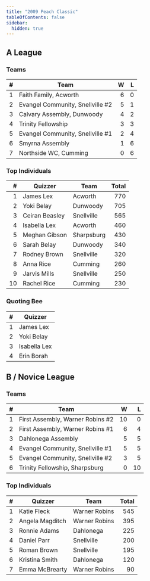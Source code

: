 ```yaml
---
title: "2009 Peach Classic"
tableOfContents: false
sidebar:
  hidden: true
---
```


## A League

### Teams

|    # | Team                             |    W |    L |
| ---: | -------------------------------- | ---: | ---: |
|    1 | Faith Family, Acworth            |    6 |    0 |
|    2 | Evangel Community, Snellville #2 |    5 |    1 |
|    3 | Calvary Assembly, Dunwoody       |    4 |    2 |
|    4 | Trinity Fellowship               |    3 |    3 |
|    5 | Evangel Community, Snellville #1 |    2 |    4 |
|    6 | Smyrna Assembly                  |    1 |    6 |
|    7 | Northside WC, Cumming            |    0 |    6 |

### Top Individuals

|    # | Quizzer        | Team       | Total |
| ---: | -------------- | ---------- | ----: |
|    1 | James Lex      | Acworth    |   770 |
|    2 | Yoki Belay     | Dunwoody   |   705 |
|    3 | Ceiran Beasley | Snellville |   565 |
|    4 | Isabella Lex   | Acworth    |   460 |
|    5 | Meghan Gibson  | Sharpsburg |   430 |
|    6 | Sarah Belay    | Dunwoody   |   340 |
|    7 | Rodney Brown   | Snellville |   320 |
|    8 | Anna Rice      | Cumming    |   260 |
|    9 | Jarvis Mills   | Snellville |   250 |
|   10 | Rachel Rice    | Cumming    |   230 |

### Quoting Bee

|    # | Quizzer      |
| ---: | ------------ |
|    1 | James Lex    |
|    2 | Yoki Belay   |
|    3 | Isabella Lex |
|    4 | Erin Borah   |

## B / Novice League

### Teams

|    # | Team                             |    W |    L |
| ---: | -------------------------------- | ---: | ---: |
|    1 | First Assembly, Warner Robins #2 |   10 |    0 |
|    2 | First Assembly, Warner Robins #1 |    6 |    4 |
|    3 | Dahlonega Assembly               |    5 |    5 |
|    4 | Evangel Community, Snellville #1 |    5 |    5 |
|    5 | Evangel Community, Snellville #2 |    3 |    5 |
|    6 | Trinity Fellowship, Sharpsburg   |    0 |   10 |

### Top Individuals

|    # | Quizzer         | Team          | Total |
| ---: | --------------- | ------------- | ----: |
|    1 | Katie Fleck     | Warner Robins |   545 |
|    2 | Angela Magditch | Warner Robins |   395 |
|    3 | Ronnie Adams    | Dahlonega     |   225 |
|    4 | Daniel Parr     | Snellville    |   200 |
|    5 | Roman Brown     | Snellville    |   195 |
|    6 | Kristina Smith  | Dahlonega     |   120 |
|    7 | Emma McBrearty  | Warner Robins |    90 |

